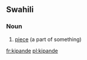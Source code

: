 ==Swahili==

===Noun===
{{infl|sw|noun}}

# [[piece]] (a part of something)

{{tbot entry|Swahili|piece|2007|November}}

[[fr:kipande]]
[[pl:kipande]]
